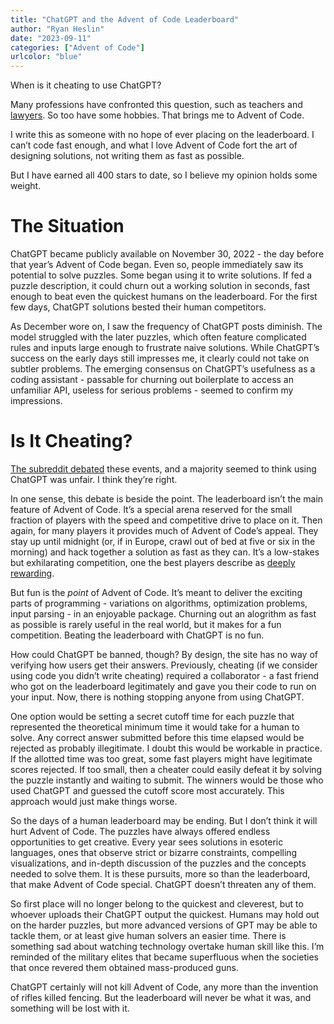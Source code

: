 ```yaml
---
title: "ChatGPT and the Advent of Code Leaderboard"
author: "Ryan Heslin"
date: "2023-09-11"
categories: ["Advent of Code"]
urlcolor: "blue"
---
```


When is it cheating to use ChatGPT? 

Many professions have confronted this question, such as 
teachers and [lawyers](https://www.nytimes.com/2023/06/08/nyregion/lawyer-chatgpt-sanctions.html). 
So too have some hobbies. That brings me to Advent of Code.

I write this as someone with no hope of ever placing on the leaderboard. I can't 
code fast enough, and what I love Advent of Code fort the art of 
designing solutions, not writing them as fast as possible. 

But I have earned all 400 stars to date, so I believe my opinion holds some weight.

# The Situation

ChatGPT became publicly available on November 30, 2022 - the day before that year's Advent of Code 
began. Even so, people immediately saw its potential to solve puzzles.
Some began using it to write solutions. If fed a puzzle description, it could 
churn out a working solution in seconds, fast enough to beat even the quickest humans on the 
leaderboard. For the first few days, ChatGPT solutions bested their human competitors.

As December wore on, I saw the frequency of ChatGPT posts diminish. The model
struggled with the later puzzles, which often feature complicated rules and 
inputs large enough to frustrate naive solutions. While ChatGPT's success on the early 
days still impresses me, it clearly could not take on subtler problems. 
The emerging consensus on ChatGPT's usefulness as a coding assistant - passable for 
churning out boilerplate to access an unfamiliar API, useless for 
serious problems - seemed to confirm my impressions.

# Is It Cheating?

[The subreddit debated](https://www.reddit.com/r/adventofcode/comments/zbpq5g/gpt_openai_solutions_should_be_removed_from_the/) these events, and a 
majority seemed to think using ChatGPT was unfair. I think they're right.

In one sense, this debate is beside the point. The leaderboard isn't the main feature of 
Advent of Code. It's a special arena reserved for the small fraction of players 
with the speed and competitive drive to place on it. Then again, for many 
players it provides much of Advent of Code's appeal. They stay up until midnight 
(or, if in Europe, crawl out of bed at five or six in the morning) and 
hack together a solution as fast as they can. It's a low-stakes but exhilarating 
competition, one the best players describe as [deeply rewarding](https://blog.vero.site/post/advent-leaderboard).

But fun is the _point_ of Advent of Code. It's meant to deliver the exciting parts 
of programming - variations on algorithms, optimization problems, input parsing - 
in an enjoyable package. Churning out an alogrithm as fast as possible is rarely 
useful in the real world, but it makes for a fun competition. Beating the leaderboard with ChatGPT is no fun. 

How could ChatGPT be banned, though? By design, the site has no way of verifying 
how users get their answers. Previously, cheating  (if we consider using code you 
didn't write cheating) required a collaborator - a 
fast friend who got on the leaderboard legitimately and gave you their code to 
run on your input. Now, there is nothing stopping anyone from using ChatGPT. 

One option would be setting a secret cutoff time for each puzzle that 
represented the theoretical minimum time it would take for a human to solve. Any correct answer 
submitted before this time elapsed would be rejected as probably illegitimate.
I doubt this would 
be workable in practice. If the allotted time was too great, some fast players might have legitimate 
scores rejected. If too small, then a cheater could easily defeat it by 
solving the puzzle instantly and waiting to submit. The winners would be those 
who used ChatGPT and guessed the cutoff score most accurately. This approach would just make 
things worse.

So the days of a human leaderboard may be ending. But I don't think it will hurt Advent of Code. The puzzles have always 
offered endless opportunities to get creative. Every year sees solutions in esoteric languages, 
ones that observe strict or bizarre constraints, compelling visualizations, 
and in-depth discussion of the puzzles and the concepts needed to solve them. 
It is these pursuits, more so than the leaderboard, that make Advent of Code 
special. ChatGPT doesn't threaten any of them.

So first place 
will no longer belong to the quickest and cleverest, but to whoever uploads their 
ChatGPT output the quickest. Humans may hold out on the harder puzzles, but more advanced versions of GPT may be able to tackle them, or at least give human solvers an 
easier time.
There is something sad about watching technology overtake human skill like this. I'm 
reminded of the military elites 
that became superfluous when the societies that once revered them obtained mass-produced guns. 

ChatGPT certainly will not kill Advent of Code, any more than the invention of rifles
killed fencing. But the leaderboard will never be what it was, and something 
will be lost with it.
